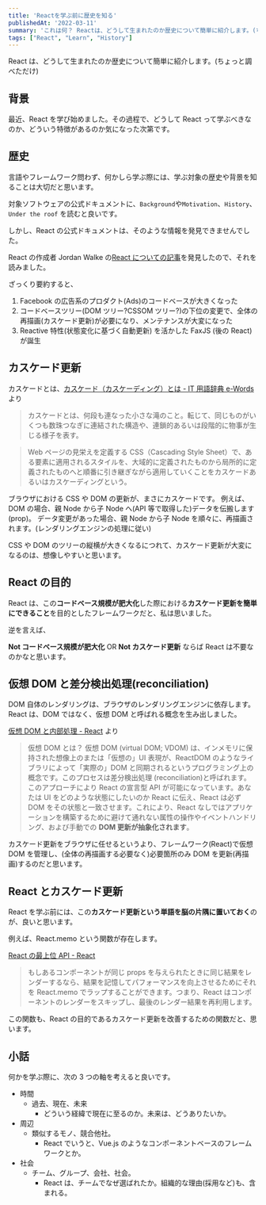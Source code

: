 ```yaml
---
title: 'Reactを学ぶ前に歴史を知る'
publishedAt: '2022-03-11'
summary: 'これは何？ Reactは、どうして生まれたのか歴史について簡単に紹介します。(ちょっと調べただけ) 背景 最近、Reactを学び始めました。その過程で、どうしてReactって学ぶべきなのか、どういう特徴があるのか気になった次第です。'
tags: ["React", "Learn", "History"]
---
```


React は、どうして生まれたのか歴史について簡単に紹介します。(ちょっと調べただけ)

## 背景

最近、React を学び始めました。その過程で、どうして React って学ぶべきなのか、どういう特徴があるのか気になった次第です。

## 歴史

言語やフレームワーク問わず、何かしら学ぶ際には、学ぶ対象の歴史や背景を知ることは大切だと思います。

対象ソフトウェアの公式ドキュメントに、`Background`や`Motivation`、`History`、`Under the roof` を読むと良いです。

しかし、React の公式ドキュメントは、そのような情報を発見できませんでした。

React の作成者 Jordan Walke の[React についての記事](https://hackernoon.com/the-evolution-of-react-48409fac2efd)を発見したので、それを読みました。

ざっくり要約すると、

1. Facebook の広告系のプロダクト(Ads)のコードベースが大きくなった
2. コードベースツリー(DOM ツリー?CSSOM ツリー?)の下位の変更で、全体の再描画(カスケード更新)が必要になり、メンテナンスが大変になった
3. Reactive 特性(状態変化に基づく自動更新) を活かした FaxJS (後の React)が誕生

## カスケード更新

カスケードとは、[カスケード（カスケーディング）とは - IT 用語辞典 e-Words](https://e-words.jp/w/%E3%82%AB%E3%82%B9%E3%82%B1%E3%83%BC%E3%83%89.html) より

> カスケードとは、何段も連なった小さな滝のこと。転じて、同じものがいくつも数珠つなぎに連結された構造や、連鎖的あるいは段階的に物事が生じる様子を表す。

> Web ページの見栄えを定義する CSS（Cascading Style Sheet）で、ある要素に適用されるスタイルを、大域的に定義されたものから局所的に定義されたものへと順番に引き継ぎながら適用していくことをカスケードあるいはカスケーディングという。

ブラウザにおける CSS や DOM の更新が、まさにカスケードです。
例えば、DOM の場合、親 Node から子 Node へ(API 等で取得した)データを伝搬します(prop)。
データ変更があった場合、親 Node から子 Node を順々に、再描画されます。(レンダリングエンジンの処理に従い)

CSS や DOM のツリーの縦横が大きくなるにつれて、カスケード更新が大変になるのは、想像しやすいと思います。

## React の目的

React は、この**コードベース規模が肥大化**した際における**カスケード更新を簡単にできること**を目的としたフレームワークだと、私は思いました。

逆を言えば、

**Not コードベース規模が肥大化** OR **Not カスケード更新** ならば React は不要なのかなと思います。

## 仮想 DOM と差分検出処理(reconciliation)

DOM 自体のレンダリングは、ブラウザのレンダリングエンジンに依存します。
React は、DOM ではなく、仮想 DOM と呼ばれる概念を生み出しました。

[仮想 DOM と内部処理 - React](https://ja.reactjs.org/docs/faq-internals.html) より

> 仮想 DOM とは？
> 仮想 DOM (virtual DOM; VDOM) は、インメモリに保持された想像上のまたは「仮想の」UI 表現が、ReactDOM のようなライブラリによって「実際の」DOM と同期されるというプログラミング上の概念です。このプロセスは差分検出処理 (reconciliation)と呼ばれます。
> このアプローチにより React の宣言型 API が可能になっています。あなたは UI をどのような状態にしたいのか React に伝え、React は必ず DOM をその状態と一致させます。これにより、React なしではアプリケーションを構築するために避けて通れない属性の操作やイベントハンドリング、および手動での **DOM 更新が抽象化されます**。

カスケード更新をブラウザに任せるというより、フレームワーク(React)で仮想 DOM を管理し、(全体の再描画する必要なく)必要箇所のみ DOM を更新(再描画)するのだと思います。

## React とカスケード更新

React を学ぶ前には、この**カスケード更新という単語を脳の片隅に置いておく**のが、良いと思います。

例えば、React.memo という関数が存在します。

[React の最上位 API - React](https://ja.reactjs.org/docs/react-api.html#reactmemo)

> もしあるコンポーネントが同じ props を与えられたときに同じ結果をレンダーするなら、結果を記憶してパフォーマンスを向上させるためにそれを React.memo でラップすることができます。つまり、React はコンポーネントのレンダーをスキップし、最後のレンダー結果を再利用します。

この関数も、React の目的であるカスケード更新を改善するための関数だと、思います。

## 小話

何かを学ぶ際に、次の 3 つの軸を考えると良いです。

- 時間
  - 過去、現在、未来
    - どういう経緯で現在に至るのか。未来は、どうありたいか。
- 周辺
  - 類似するモノ、競合他社。
    - React でいうと、Vue.js のようなコンポーネントベースのフレームワークとか。
- 社会
  - チーム、グループ、会社、社会。
    - React は、チームでなぜ選ばれたか。組織的な理由(採用など)も、含まれる。
